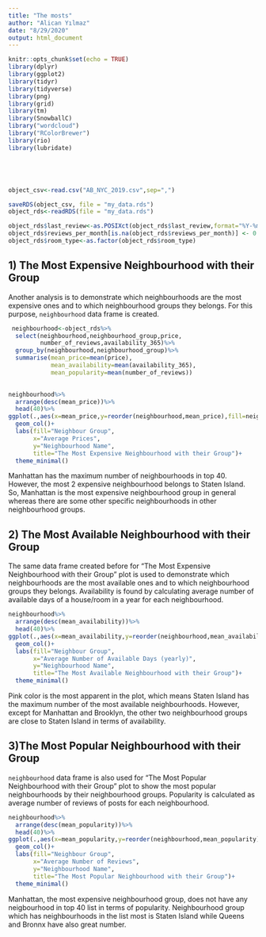 ```yaml
---
title: "The mosts"
author: "Alican Yılmaz"
date: "8/29/2020"
output: html_document
---
```


```r
knitr::opts_chunk$set(echo = TRUE)
library(dplyr)
library(ggplot2)
library(tidyr)
library(tidyverse)
library(png)
library(grid)
library(tm)
library(SnowballC)
library("wordcloud")
library("RColorBrewer")
library(rio)
library(lubridate)





object_csv<-read.csv("AB_NYC_2019.csv",sep=",")

saveRDS(object_csv, file = "my_data.rds")
object_rds<-readRDS(file = "my_data.rds")

object_rds$last_review<-as.POSIXct(object_rds$last_review,format="%Y-%m-%d")
object_rds$reviews_per_month[is.na(object_rds$reviews_per_month)] <- 0
object_rds$room_type<-as.factor(object_rds$room_type)
```





## 1) The Most Expensive Neighbourhood with their Group

Another analysis is to demonstrate which neighbourhoods are the most expensive ones and to which neighbourhood groups they belongs. For this purpose, `neighbourhood` data frame is created.

```r

 neighbourhood<-object_rds%>%
  select(neighbourhood,neighbourhood_group,price,
         number_of_reviews,availability_365)%>%
  group_by(neighbourhood,neighbourhood_group)%>%
  summarise(mean_price=mean(price),
            mean_availability=mean(availability_365),
            mean_popularity=mean(number_of_reviews))
  

neighbourhood%>%
  arrange(desc(mean_price))%>%
  head(40)%>%
ggplot(.,aes(x=mean_price,y=reorder(neighbourhood,mean_price),fill=neighbourhood_group)) +
  geom_col()+
  labs(fill="Neighbour Group",
       x="Average Prices",
       y="Neighbourhood Name",
       title="The Most Expensive Neighbourhood with their Group")+
  theme_minimal()
```

Manhattan has the maximum number of neighbourhoods in top 40. However, the most 2 expensive neighbourhood belongs to Staten Island. So, Manhattan is the most expensive neighbourhood group in general whereas there are some other specific neighbourhoods in other neighbourhood groups.


## 2) The Most Available Neighbourhood with their Group

The same data frame created before for “The Most Expensive Neighbourhood with their Group” plot is used to demonstrate which neighbourhoods are the most available ones and to which neighbourhood groups they belongs. Availability is found by calculating average number of available days of a house/room in a year for each neighbourhood.

```r

neighbourhood%>%
  arrange(desc(mean_availability))%>%
  head(40)%>%
ggplot(.,aes(x=mean_availability,y=reorder(neighbourhood,mean_availability),fill=neighbourhood_group)) +
  geom_col()+
  labs(fill="Neighbour Group",
       x="Average Number of Available Days (yearly)",
       y="Neighbourhood Name",
       title="The Most Available Neighbourhood with their Group")+
  theme_minimal()
```

Pink color is the most apparent in the plot, which means Staten Island has the maximum number of the most available neighbourhoods. However, except for Manhattan and Brooklyn, the other two neighbourhood groups are close to Staten Island in terms of availability.

## 3)The Most Popular Neighbourhood with their Group

`neighbourhood` data frame is also used for “The Most Popular Neighbourhood with their Group” plot to show the most popular neighbourhoods by their neighbourhood groups. Popularity is calculated as average number of reviews of posts for each neighbourhood.

```r

neighbourhood%>%
  arrange(desc(mean_popularity))%>%
  head(40)%>%
ggplot(.,aes(x=mean_popularity,y=reorder(neighbourhood,mean_popularity),fill=neighbourhood_group)) +
  geom_col()+
  labs(fill="Neighbour Group",
       x="Average Number of Reviews",
       y="Neighbourhood Name",
       title="The Most Popular Neighbourhood with their Group")+
  theme_minimal()
```

Manhattan, the most expensive neighbourhood group, does not have any neigbourhood in top 40 list in terms of popularity. Neighbourhood group which has neighbourhoods in the list most is Staten Island while Queens and Bronnx have also great number.
